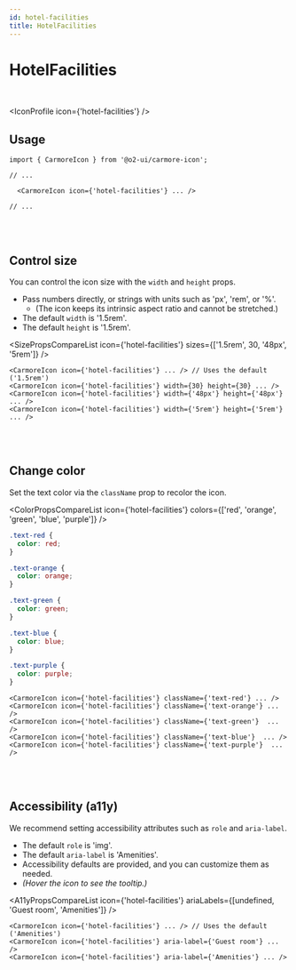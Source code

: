 ```yaml
---
id: hotel-facilities
title: HotelFacilities
---
```




# HotelFacilities

<br />

<IconProfile icon={'hotel-facilities'} />

## Usage

```tsx
import { CarmoreIcon } from '@o2-ui/carmore-icon';

// ...

  <CarmoreIcon icon={'hotel-facilities'} ... />

// ...
```

<br />
<br />

## Control size

You can control the icon size with the `width` and `height` props.

- Pass numbers directly, or strings with units such as 'px', 'rem', or '%'.
  - (The icon keeps its intrinsic aspect ratio and cannot be stretched.)
- The default `width` is '1.5rem'.
- The default `height` is '1.5rem'.

<SizePropsCompareList icon={'hotel-facilities'} sizes={['1.5rem', 30, '48px', '5rem']} />

```tsx
<CarmoreIcon icon={'hotel-facilities'} ... /> // Uses the default ('1.5rem')
<CarmoreIcon icon={'hotel-facilities'} width={30} height={30} ... />
<CarmoreIcon icon={'hotel-facilities'} width={'48px'} height={'48px'} ... />
<CarmoreIcon icon={'hotel-facilities'} width={'5rem'} height={'5rem'} ... />
```

<br />
<br />

## Change color

Set the text color via the `className` prop to recolor the icon.

<ColorPropsCompareList icon={'hotel-facilities'} colors={['red', 'orange', 'green', 'blue', 'purple']} />

```css
.text-red {
  color: red;
}

.text-orange {
  color: orange;
}

.text-green {
  color: green;
}

.text-blue {
  color: blue;
}

.text-purple {
  color: purple;
}
```

```tsx
<CarmoreIcon icon={'hotel-facilities'} className={'text-red'} ... />
<CarmoreIcon icon={'hotel-facilities'} className={'text-orange'} ... />
<CarmoreIcon icon={'hotel-facilities'} className={'text-green'}  ... />
<CarmoreIcon icon={'hotel-facilities'} className={'text-blue'}  ... />
<CarmoreIcon icon={'hotel-facilities'} className={'text-purple'}  ... />
```

<br />
<br />

## Accessibility (a11y)

We recommend setting accessibility attributes such as `role` and `aria-label`.

- The default `role` is 'img'.
- The default `aria-label` is 'Amenities'.
- Accessibility defaults are provided, and you can customize them as needed.
- _(Hover the icon to see the tooltip.)_

<A11yPropsCompareList icon={'hotel-facilities'} ariaLabels={[undefined, 'Guest room', 'Amenities']} />

```tsx
<CarmoreIcon icon={'hotel-facilities'} ... /> // Uses the default ('Amenities')
<CarmoreIcon icon={'hotel-facilities'} aria-label={'Guest room'} ... />
<CarmoreIcon icon={'hotel-facilities'} aria-label={'Amenities'} ... />
```
